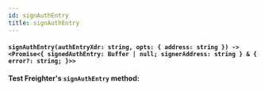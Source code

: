 ```yaml
---
id: signAuthEntry
title: signAuthEntry
---
```


#### `signAuthEntry(authEntryXdr: string, opts: { address: string }) -> <Promise<{ signedAuthEntry: Buffer | null; signerAddress: string } & { error?: string; }>>`


<strong>Test Freighter's `signAuthEntry` method:</strong>
<SignAuthEntryDemo />
